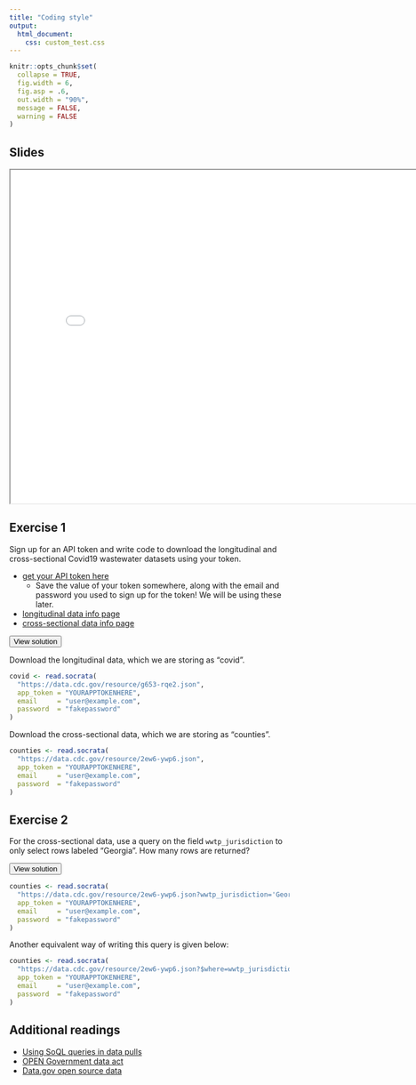```yaml
---
title: "Coding style"
output:
  html_document: 
    css: custom_test.css
---
```



```r
knitr::opts_chunk$set(
  collapse = TRUE,
  fig.width = 6,
  fig.asp = .6,
  out.width = "90%",
  message = FALSE,
  warning = FALSE
)

```



## Slides


<iframe src="slides/data_slides.html" width="800" height="600" allowfullscreen = "true"></iframe>



## Exercise 1


Sign up for an API token and write code to download the longitudinal and cross-sectional Covid19 wastewater datasets using your token.

* [get your API token here](https://data.cdc.gov/profile/edit/developer_settings)
  * Save the value of your token somewhere, along with the email and password you used to sign up for the token! We will be using these later.
* [longitudinal data info page](https://data.cdc.gov/Public-Health-Surveillance/NWSS-Public-SARS-CoV-2-Concentration-in-Wastewater/g653-rqe2/about_data)
* [cross-sectional data info page](https://data.cdc.gov/Public-Health-Surveillance/NWSS-Public-SARS-CoV-2-Wastewater-Metric-Data/2ew6-ywp6/about_data)


<button type="button" class="collapsible">View solution</button>
<div class="content">

Download the longitudinal data, which we are storing as "covid".

```r
covid <- read.socrata(
  "https://data.cdc.gov/resource/g653-rqe2.json",
  app_token = "YOURAPPTOKENHERE",
  email     = "user@example.com",
  password  = "fakepassword"
)
```


Download the cross-sectional data, which we are storing as "counties".

```r
counties <- read.socrata(
  "https://data.cdc.gov/resource/2ew6-ywp6.json",
  app_token = "YOURAPPTOKENHERE",
  email     = "user@example.com",
  password  = "fakepassword"
)
```


</div>

## Exercise 2

For the cross-sectional data, use a query on the field `wwtp_jurisdiction` to only select rows labeled "Georgia". How many rows are returned? 



<button type="button" class="collapsible">View solution</button>
<div class="content">

```r
counties <- read.socrata(
  "https://data.cdc.gov/resource/2ew6-ywp6.json?wwtp_jurisdiction='Georgia'",
  app_token = "YOURAPPTOKENHERE",
  email     = "user@example.com",
  password  = "fakepassword"
)
```

Another equivalent way of writing this query is given below:

```r
counties <- read.socrata(
  "https://data.cdc.gov/resource/2ew6-ywp6.json?$where=wwtp_jurisdiction in('Georgia')",
  app_token = "YOURAPPTOKENHERE",
  email     = "user@example.com",
  password  = "fakepassword"
)
```


</div>







## Additional readings


* [Using SoQL queries in data pulls](https://dev.socrata.com/docs/queries/)
* [OPEN Government data act](https://data.gov/open-gov/#:~:text=The%20OPEN%20Government%20Data%20Act%20makes%20Data.gov%20a%20requirement,in%20the%20Data.gov%20catalog.)
* [Data.gov open source data](https://data.gov/)

<script language="JavaScript" src="custom_js.js"></script>

